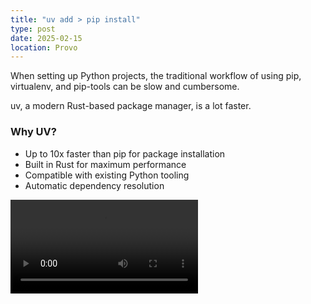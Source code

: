```yaml
---
title: "uv add > pip install"
type: post
date: 2025-02-15
location: Provo
---
```


When setting up Python projects, the traditional workflow of using pip, virtualenv, and pip-tools can be slow and cumbersome. 

uv, a modern Rust-based package manager, is a lot faster.

### Why UV?
- Up to 10x faster than pip for package installation
- Built in Rust for maximum performance
- Compatible with existing Python tooling
- Automatic dependency resolution

<Video src="/uv-demo.mp4" title="uv add (4 seconds)" />
<Video src="/pip-demo.mp4" title="pip install (16 seconds)" />

### Installation

For macOS and Linux:
```bash
curl -LsSf https://astral.sh/uv/install.sh | sh
```

For Windows:
```bash
powershell -ExecutionPolicy ByPass -c "irm https://astral.sh/uv/install.ps1 | iex"
```

### Quick Project Templates
Here are two templates you can use directly in your terminal for quick project setup:

```bash
mkdir -p src/$(basename $(pwd)) && \
touch src/$(basename $(pwd))/__init__.py && \
touch src/$(basename $(pwd))/main.py && \
echo "[project]
name = \"$(basename $(pwd))\"
version = \"0.1.0\"
requires-python = \">=3.12\"
dependencies = []

[tool.hatch.build.targets.wheel]
packages = [\"src/$(basename $(pwd))\"]" > pyproject.toml && \
uv venv && \
source .venv/bin/activate
```
This basic template sets up:
1. A `src/` directory with your project name (based on current directory)
2. Initializes a Python package with `__init__.py` and `main.py`
3. Creates a `pyproject.toml` with basic configuration
4. Sets up a UV virtual environment and activates it

```bash
mkdir -p src/$(basename $(pwd))/models src/$(basename $(pwd))/data src/$(basename $(pwd))/notebooks && \
touch src/$(basename $(pwd))/__init__.py && \
touch src/$(basename $(pwd))/main.py && \
touch src/$(basename $(pwd))/app.py && \
touch src/$(basename $(pwd))/notebooks/exploration.ipynb && \
echo "[project]
name = \"$(basename $(pwd))\"
version = \"0.1.0\"
requires-python = \">=3.12\"
dependencies = []

[tool.hatch.build.targets.wheel]
packages = [\"src/$(basename $(pwd))\"]" > pyproject.toml && \
uv venv && \
source .venv/bin/activate
```
This ML research template creates:
1. A full ML project structure with dedicated directories for:
   - `models/`: Trained models and model definitions
   - `data/`: Dataset storage and processing
   - `notebooks/`: Jupyter notebooks for experimentation
2. Adds `app.py` for Streamlit dashboard development
3. Creates an empty Jupyter notebook for exploration
4. Sets up the same basic Python package structure with UV

#### You can save these templates in two ways:

1. Traditional Shell Aliases:
Add them to your shell configuration file (`.zshrc` or `.bashrc`):
```bash
# Add to your .zshrc or .bashrc
alias pyquick='[first template above]'
alias pyml='[second template above]'

# Then reload your configuration
source ~/.zshrc  # or source ~/.bashrc
```

2. Raycast Snippets (Recommended):
I prefer using [Raycast](https://raycast.com) to manage these snippets:
- Create two snippets:
  - Name: "Python Quick Project", Keyword: `pyquick`
  - Name: "Python ML Project", Keyword: `pyml`
- Paste the respective template code into each snippet
- Trigger anywhere with `pyquick` or `pyml` keyword

### Installing Packages with UV
After setting up your project with either snippet, you can quickly add dependencies using UV's faster package installation:

Instead of using pip install pandas numpy, use:
```bash
uv add pandas numpy torch
```

For dev dependencies like pytest:
```bash
uv add --dev pytest black
```

Installing from requirements.txt:
```bash
uv pip install -r requirements.txt
```

UV's package installation is significantly faster than pip, especially when installing multiple packages simultaneously. The `uv add` command will automatically:
- Update your virtual environment
- Add the package to your dependencies
- Handle dependency resolution more efficiently than pip

I recommend trying uv out!

<br /> 
